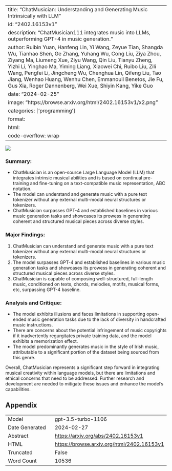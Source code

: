 
---
title: "ChatMusician: Understanding and Generating Music Intrinsically with LLM"
id: "2402.16153v1"
description: "ChatMusician111 integrates music into LLMs, outperforming GPT-4 in music generation."
author: Ruibin Yuan, Hanfeng Lin, Yi Wang, Zeyue Tian, Shangda Wu, Tianhao Shen, Ge Zhang, Yuhang Wu, Cong Liu, Ziya Zhou, Ziyang Ma, Liumeng Xue, Ziyu Wang, Qin Liu, Tianyu Zheng, Yizhi Li, Yinghao Ma, Yiming Liang, Xiaowei Chi, Ruibo Liu, Zili Wang, Pengfei Li, Jingcheng Wu, Chenghua Lin, Qifeng Liu, Tao Jiang, Wenhao Huang, Wenhu Chen, Emmanouil Benetos, Jie Fu, Gus Xia, Roger Dannenberg, Wei Xue, Shiyin Kang, Yike Guo
date: "2024-02-25"
image: "https://browse.arxiv.org/html/2402.16153v1/x2.png"
categories: ['programming']
format:
  html:
    code-overflow: wrap
---

![](https://browse.arxiv.org/html/2402.16153v1/x2.png)

### **Summary:**
- ChatMusician is an open-source Large Language Model (LLM) that integrates intrinsic musical abilities and is based on continual pre-training and fine-tuning on a text-compatible music representation, ABC notation.
- The model can understand and generate music with a pure text tokenizer without any external multi-modal neural structures or tokenizers.
- ChatMusician surpasses GPT-4 and established baselines in various music generation tasks and showcases its prowess in generating coherent and structured musical pieces across diverse styles.

### **Major Findings:**
1. ChatMusician can understand and generate music with a pure text tokenizer without any external multi-modal neural structures or tokenizers.
2. The model surpasses GPT-4 and established baselines in various music generation tasks and showcases its prowess in generating coherent and structured musical pieces across diverse styles.
3. ChatMusician is capable of composing well-structured, full-length music, conditioned on texts, chords, melodies, motifs, musical forms, etc, surpassing GPT-4 baseline.

### **Analysis and Critique:**
- The model exhibits illusions and faces limitations in supporting open-ended music generation tasks due to the lack of diversity in handcrafted music instructions.
- There are concerns about the potential infringement of music copyrights if it inadvertently regurgitates private training data, and the model exhibits a memorization effect.
- The model predominantly generates music in the style of Irish music, attributable to a significant portion of the dataset being sourced from this genre.

Overall, ChatMusician represents a significant step forward in integrating musical creativity within language models, but there are limitations and ethical concerns that need to be addressed. Further research and development are needed to mitigate these issues and enhance the model's capabilities.

## Appendix

|          |          |
|----------|----------|
| Model     | gpt-3.5-turbo-1106       |
| Date Generated     | 2024-02-27       |
| Abstract | [https://arxiv.org/abs/2402.16153v1](https://arxiv.org/abs/2402.16153v1)        |
| HTML     | [https://browse.arxiv.org/html/2402.16153v1](https://browse.arxiv.org/html/2402.16153v1)       |
| Truncated       | False       |
| Word Count       | 10536       |